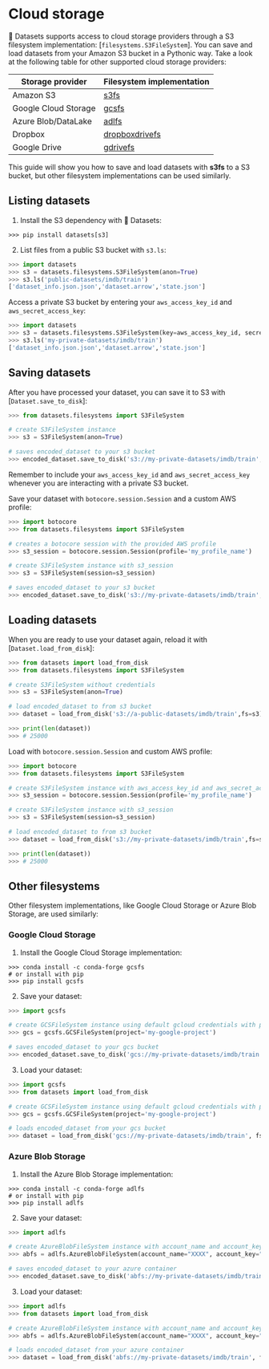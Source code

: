 # Cloud storage

🤗 Datasets supports access to cloud storage providers through a S3 filesystem implementation: [`filesystems.S3FileSystem`]. You can save and load datasets from your Amazon S3 bucket in a Pythonic way. Take a look at the following table for other supported cloud storage providers:

| Storage provider     | Filesystem implementation                                     |
|----------------------|---------------------------------------------------------------|
| Amazon S3            | [s3fs](https://s3fs.readthedocs.io/en/latest/)                |
| Google Cloud Storage | [gcsfs](https://gcsfs.readthedocs.io/en/latest/)              |
| Azure Blob/DataLake  | [adlfs](https://github.com/fsspec/adlfs)                      |
| Dropbox              | [dropboxdrivefs](https://github.com/MarineChap/dropboxdrivefs)|
| Google Drive         | [gdrivefs](https://github.com/intake/gdrivefs)                |

This guide will show you how to save and load datasets with **s3fs** to a S3 bucket, but other filesystem implementations can be used similarly.

## Listing datasets

1. Install the S3 dependency with 🤗 Datasets:

```
>>> pip install datasets[s3]
```

2. List files from a public S3 bucket with `s3.ls`:

```py
>>> import datasets
>>> s3 = datasets.filesystems.S3FileSystem(anon=True)  
>>> s3.ls('public-datasets/imdb/train')
['dataset_info.json.json','dataset.arrow','state.json']
```

Access a private S3 bucket by entering your `aws_access_key_id` and `aws_secret_access_key`:

```py
>>> import datasets
>>> s3 = datasets.filesystems.S3FileSystem(key=aws_access_key_id, secret=aws_secret_access_key)  
>>> s3.ls('my-private-datasets/imdb/train')  
['dataset_info.json.json','dataset.arrow','state.json']
```

## Saving datasets

After you have processed your dataset, you can save it to S3 with [`Dataset.save_to_disk`]:

```py
>>> from datasets.filesystems import S3FileSystem

# create S3FileSystem instance
>>> s3 = S3FileSystem(anon=True)  

# saves encoded_dataset to your s3 bucket
>>> encoded_dataset.save_to_disk('s3://my-private-datasets/imdb/train', fs=s3)
```

<Tip>

Remember to include your `aws_access_key_id` and `aws_secret_access_key` whenever you are interacting with a private S3 bucket.

</Tip>

Save your dataset with `botocore.session.Session` and a custom AWS profile:

```py
>>> import botocore
>>> from datasets.filesystems import S3FileSystem

# creates a botocore session with the provided AWS profile
>>> s3_session = botocore.session.Session(profile='my_profile_name')

# create S3FileSystem instance with s3_session
>>> s3 = S3FileSystem(session=s3_session)  

# saves encoded_dataset to your s3 bucket
>>> encoded_dataset.save_to_disk('s3://my-private-datasets/imdb/train',fs=s3)
```

## Loading datasets

When you are ready to use your dataset again, reload it with [`Dataset.load_from_disk`]:

```py
>>> from datasets import load_from_disk
>>> from datasets.filesystems import S3FileSystem

# create S3FileSystem without credentials
>>> s3 = S3FileSystem(anon=True)  

# load encoded_dataset to from s3 bucket
>>> dataset = load_from_disk('s3://a-public-datasets/imdb/train',fs=s3)  

>>> print(len(dataset))
>>> # 25000
```

Load with `botocore.session.Session` and custom AWS profile:

```py
>>> import botocore
>>> from datasets.filesystems import S3FileSystem

# create S3FileSystem instance with aws_access_key_id and aws_secret_access_key
>>> s3_session = botocore.session.Session(profile='my_profile_name')

# create S3FileSystem instance with s3_session
>>> s3 = S3FileSystem(session=s3_session)

# load encoded_dataset to from s3 bucket
>>> dataset = load_from_disk('s3://my-private-datasets/imdb/train',fs=s3)  

>>> print(len(dataset))
>>> # 25000
```

## Other filesystems

Other filesystem implementations, like Google Cloud Storage or Azure Blob Storage, are used similarly:

### Google Cloud Storage

1. Install the Google Cloud Storage implementation:

```
>>> conda install -c conda-forge gcsfs
# or install with pip
>>> pip install gcsfs
```

2. Save your dataset:

```py
>>> import gcsfs

# create GCSFileSystem instance using default gcloud credentials with project
>>> gcs = gcsfs.GCSFileSystem(project='my-google-project')

# saves encoded_dataset to your gcs bucket
>>> encoded_dataset.save_to_disk('gcs://my-private-datasets/imdb/train', fs=gcs)
```

3. Load your dataset:

```py
>>> import gcsfs
>>> from datasets import load_from_disk

# create GCSFileSystem instance using default gcloud credentials with project
>>> gcs = gcsfs.GCSFileSystem(project='my-google-project')

# loads encoded_dataset from your gcs bucket
>>> dataset = load_from_disk('gcs://my-private-datasets/imdb/train', fs=gcs)
```

### Azure Blob Storage

1. Install the Azure Blob Storage implementation:

```
>>> conda install -c conda-forge adlfs
# or install with pip
>>> pip install adlfs
```

2. Save your dataset:

```py
>>> import adlfs

# create AzureBlobFileSystem instance with account_name and account_key
>>> abfs = adlfs.AzureBlobFileSystem(account_name="XXXX", account_key="XXXX")

# saves encoded_dataset to your azure container
>>> encoded_dataset.save_to_disk('abfs://my-private-datasets/imdb/train', fs=abfs)
```

3. Load your dataset:

```py
>>> import adlfs
>>> from datasets import load_from_disk

# create AzureBlobFileSystem instance with account_name and account_key
>>> abfs = adlfs.AzureBlobFileSystem(account_name="XXXX", account_key="XXXX")

# loads encoded_dataset from your azure container
>>> dataset = load_from_disk('abfs://my-private-datasets/imdb/train', fs=abfs)
```
